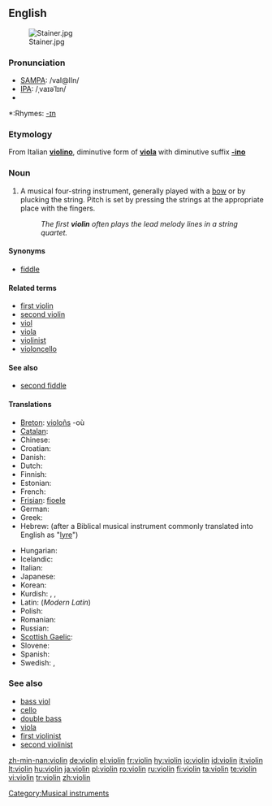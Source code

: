 {{wikipedia}}
==English==
[[Image:Stainer.jpg|thumb]]

===Pronunciation===
*[[SAMPA]]: /vaI@lIn/
*[[IPA]]: /ˌvaɪəˈlɪn/
*{{audio|en-us-violin.ogg|Audio (US)}}

*:Rhymes: [[Rhymes:English:-ɪn|-ɪn]]

===Etymology===
From Italian '''[[violino]]''', diminutive form of '''[[viola]]''' with diminutive suffix '''[[-ino]]'''

===Noun===
{{en-noun}}

# A musical four-string instrument, generally played with a [[bow]] or by plucking the string.  Pitch is set by pressing the strings at the appropriate place with the fingers.
#: ''The first '''violin''' often plays the lead melody lines in a string quartet.''

====Synonyms====
*[[fiddle]]

====Related terms====
*[[first violin]]
*[[second violin]]
*[[viol]]
*[[viola]]
*[[violinist]]
*[[violoncello]]

====See also====
*[[second fiddle]]

====Translations====
{{trans-top|string istrument}}
*[[Breton]]: [[violoñs]] {{m}} -où {{p}}
*[[Catalan]]: {{t+|ca|violí|m}}
*Chinese: {{t|cmn|小提琴|tr=xiaotiqin|xs=Mandarin}}
*Croatian: {{t|hr|violina|f}}
*Danish: {{t-|da|violin|c}}
*Dutch: {{t|nl|viool}}
*Finnish: {{t-|fi|viulu}}
*Estonian: {{t+|et|viiul}}
*French: {{t+|fr|violon|m}}
*[[Frisian]]: [[fioele]]
*German: {{t+|de|Geige|f}}
*Greek: {{t|el|βιολί|tr=biolí|n}}
*Hebrew: {{t|he|כינור|tr=Kinor}} (after a Biblical musical instrument commonly translated into English as "[[lyre]]") {{m}}
{{trans-mid}}
*Hungarian: {{t|hu|hegedű}}
*Icelandic: {{t+|is|fiðla|f}}
*Italian: {{t+|it|violino|m}}
*Japanese: {{t-|ja|バイオリン|tr=baiorin}}
*Korean: {{t-|ko|바이올린|tr=baiollin}}
*Kurdish: {{t|ku|keman|f}}, {{t|ku|kemançe|f}}, {{t|ku|viyolîn|f}}
*Latin: (''Modern Latin'') {{t|la|violinum}}
*Polish: {{t|pl|skrzypce|p}}
*Romanian: {{t|ro|vioară|f}}
*Russian: {{t|ru|скрипка|f|tr=skripka}}
*[[Scottish Gaelic]]: {{t-|gd|fidheall|f|xs=Scottish Gaelic}}
*Slovene: {{t|sl|tr=violina|f}}
*Spanish: {{t|es|violín|m}}
*Swedish: {{t|sv|fiol}}, {{t-|sv|violin}}
{{trans-bottom}}

===See also===
*[[bass viol]]
*[[cello]]
*[[double bass]]
*[[viola]]
*[[first violinist]]
*[[second violinist]]

[[Category:Musical instruments]]

[[zh-min-nan:violin]]
[[de:violin]]
[[el:violin]]
[[fr:violin]]
[[hy:violin]]
[[io:violin]]
[[id:violin]]
[[it:violin]]
[[lt:violin]]
[[hu:violin]]
[[ja:violin]]
[[pl:violin]]
[[ro:violin]]
[[ru:violin]]
[[fi:violin]]
[[ta:violin]]
[[te:violin]]
[[vi:violin]]
[[tr:violin]]
[[zh:violin]]